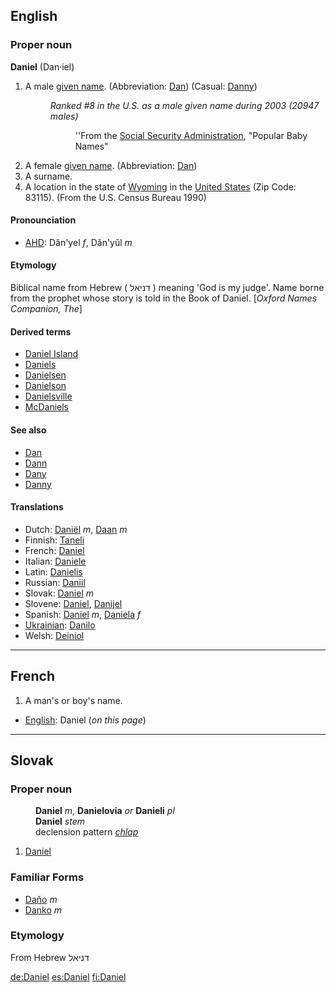 ==English==

===Proper noun===
'''Daniel''' (Dan&middot;iel)
#A male [[given name]]. (Abbreviation: [[Dan]]) (Casual: [[Danny]])
#:''Ranked #8 in the U.S. as a male given name during 2003 (20947 males)''
#::''From the [http://www.ssa.gov Social Security Administration], "Popular Baby Names"
#A female [[given name]]. (Abbreviation: [[Dan]])
#A surname.
#A location in the state of [[Wyoming]] in the [[United States]] (Zip Code: 83115). (From the U.S. Census Bureau 1990)


====Pronounciation====
*[[AHD]]: Dăn'yel ''f'', Dăn'yŭl ''m''

====Etymology====
Biblical name from Hebrew ( דניאל ) meaning 'God is my judge'. Name borne from the prophet whose story is told in the Book of Daniel. [''Oxford Names Companion, The'']

====Derived terms====
*[[Daniel Island]]
*[[Daniels]]
*[[Danielsen]]
*[[Danielson]]
*[[Danielsville]]
*[[McDaniels]]

====See also====
*[[Dan]]
*[[Dann]]
*[[Dany]]
*[[Danny]]

====Translations====
*Dutch: [[Daniël]] ''m'', [[Daan]] ''m''
*Finnish: [[Taneli]]
*French: [[Daniel]]
*Italian: [[Daniele]]
*Latin: [[Danielis]]
*Russian: [[Daniil]]
*Slovak: [[Daniel#Slovak|Daniel]] ''m''
*Slovene: [[Daniel]], [[Danijel]]
*Spanish: [[Daniel]] ''m'', [[Daniela]] ''f''
*[[Ukrainian]]: [[Danilo]]
*Welsh: [[Deiniol]]
----

==French==

#A man's or boy's name.

*[[English]]: Daniel (''on this page'')
----

==Slovak==
===Proper noun===
:'''Daniel''' ''m'', '''Danielovia''' ''or'' '''Danieli''' ''pl''
:'''Daniel''' ''stem''
:declension pattern ''[[Slovak declension pattern chlap|chlap]]''
# [[Daniel#English|Daniel]]
===Familiar Forms===
* [[Daňo]] ''m''
* [[Danko]] ''m''
===Etymology===
From Hebrew דניאל

[[de:Daniel]]
[[es:Daniel]]
[[fi:Daniel]]